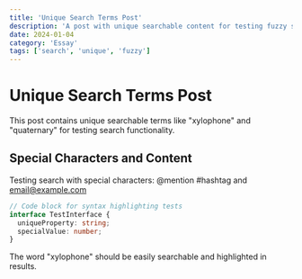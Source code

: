 ```yaml
---
title: 'Unique Search Terms Post'
description: 'A post with unique searchable content for testing fuzzy search'
date: 2024-01-04
category: 'Essay'
tags: ['search', 'unique', 'fuzzy']
---
```


# Unique Search Terms Post

This post contains unique searchable terms like "xylophone" and "quaternary" for testing search functionality.

## Special Characters and Content

Testing search with special characters: @mention #hashtag and email@example.com

```typescript
// Code block for syntax highlighting tests
interface TestInterface {
  uniqueProperty: string;
  specialValue: number;
}
```

The word "xylophone" should be easily searchable and highlighted in results.